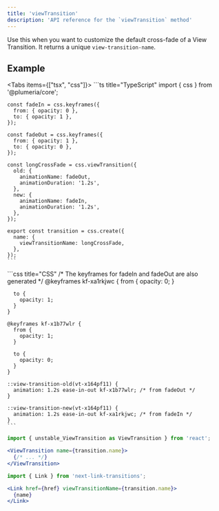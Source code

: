 ```yaml
---
title: 'viewTransition'
description: 'API reference for the `viewTransition` method'
---
```



Use this when you want to customize the default cross-fade of a View Transition. It returns a unique `view-transition-name`.

## Example

<Tabs items={["tsx", "css"]}>
  <Tab>
    ```ts title="TypeScript"
    import { css } from '@plumeria/core';

    const fadeIn = css.keyframes({
      from: { opacity: 0 },
      to: { opacity: 1 },
    });

    const fadeOut = css.keyframes({
      from: { opacity: 1 },
      to: { opacity: 0 },
    });

    const longCrossFade = css.viewTransition({
      old: {
        animationName: fadeOut,
        animationDuration: '1.2s',
      },
      new: {
        animationName: fadeIn,
        animationDuration: '1.2s',
      },
    });

    export const transition = css.create({
      name: {
        viewTransitionName: longCrossFade,
      },
    });
    ```
  </Tab>
  <Tab>
    ```css title="CSS"
    /* The keyframes for fadeIn and fadeOut are also generated */
    @keyframes kf-xa1rkjwc {
      from {
        opacity: 0;
      }

      to {
        opacity: 1;
      }
    }

    @keyframes kf-x1b77wlr {
      from {
        opacity: 1;
      }

      to {
        opacity: 0;
      }
    }

    ::view-transition-old(vt-x164pf11) {
      animation: 1.2s ease-in-out kf-x1b77wlr; /* from fadeOut */
    }

    ::view-transition-new(vt-x164pf11) {
      animation: 1.2s ease-in-out kf-xa1rkjwc; /* from fadeIn */
    }
    ```
  </Tab>
</Tabs>

```jsx  title="React ViewTransition"
import { unstable_ViewTransition as ViewTransition } from 'react';

<ViewTransition name={transition.name}>
  {/* ... */}
</ViewTransition>
```

```jsx  title="Next next-link-transitions"
import { Link } from 'next-link-transitions';

<Link href={href} viewTransitionName={transition.name}>
  {name}
</Link>
```